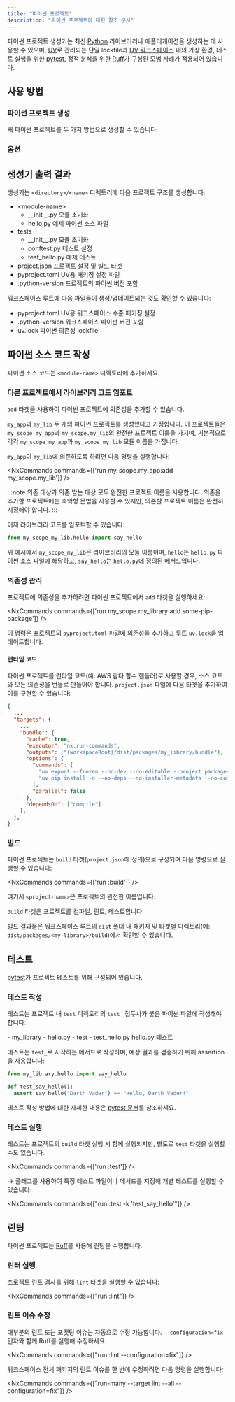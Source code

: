 ```yaml
---
title: "파이썬 프로젝트"
description: "파이썬 프로젝트에 대한 참조 문서"
---
```





파이썬 프로젝트 생성기는 최신 [Python](https://www.python.org/) 라이브러리나 애플리케이션을 생성하는 데 사용할 수 있으며, [UV](https://docs.astral.sh/uv/)로 관리되는 단일 lockfile과 [UV 워크스페이스](https://docs.astral.sh/uv/concepts/projects/workspaces/) 내의 가상 환경, 테스트 실행을 위한 [pytest](https://docs.pytest.org/en/stable/), 정적 분석을 위한 [Ruff](https://docs.astral.sh/ruff/)가 구성된 모범 사례가 적용되어 있습니다.

## 사용 방법

### 파이썬 프로젝트 생성

새 파이썬 프로젝트를 두 가지 방법으로 생성할 수 있습니다:

<RunGenerator generator="py#project" />

### 옵션

<GeneratorParameters generator="py#project" />

## 생성기 출력 결과

생성기는 `<directory>/<name>` 디렉토리에 다음 프로젝트 구조를 생성합니다:

<FileTree>

  - \<module-name>
    - \_\_init\_\_.py 모듈 초기화
    - hello.py 예제 파이썬 소스 파일
  - tests
    - \_\_init\_\_.py 모듈 초기화
    - conftest.py 테스트 설정
    - test_hello.py 예제 테스트
  - project.json 프로젝트 설정 및 빌드 타겟
  - pyproject.toml UV용 패키징 설정 파일
  - .python-version 프로젝트의 파이썬 버전 포함

</FileTree>

워크스페이스 루트에 다음 파일들이 생성/업데이트되는 것도 확인할 수 있습니다:

<FileTree>

  - pyproject.toml UV용 워크스페이스 수준 패키징 설정
  - .python-version 워크스페이스 파이썬 버전 포함
  - uv.lock 파이썬 의존성 lockfile

</FileTree>

## 파이썬 소스 코드 작성

파이썬 소스 코드는 `<module-name>` 디렉토리에 추가하세요.

### 다른 프로젝트에서 라이브러리 코드 임포트

`add` 타겟을 사용하여 파이썬 프로젝트에 의존성을 추가할 수 있습니다.

`my_app`과 `my_lib` 두 개의 파이썬 프로젝트를 생성했다고 가정합니다. 이 프로젝트들은 `my_scope.my_app`과 `my_scope.my_lib`의 완전한 프로젝트 이름을 가지며, 기본적으로 각각 `my_scope_my_app`과 `my_scope_my_lib` 모듈 이름을 가집니다.

`my_app`이 `my_lib`에 의존하도록 하려면 다음 명령을 실행합니다:

<NxCommands commands={['run my_scope.my_app:add my_scope.my_lib']} />

:::note
의존 대상과 의존 받는 대상 모두 완전한 프로젝트 이름을 사용합니다. 의존을 추가할 프로젝트에는 축약형 문법을 사용할 수 있지만, 의존할 프로젝트 이름은 완전히 지정해야 합니다.
:::

이제 라이브러리 코드를 임포트할 수 있습니다:

```python title="packages/my_app/my_scope_my_app/main.py"
from my_scope_my_lib.hello import say_hello
```

위 예시에서 `my_scope_my_lib`은 라이브러리의 모듈 이름이며, `hello`는 `hello.py` 파이썬 소스 파일에 해당하고, `say_hello`는 `hello.py`에 정의된 메서드입니다.

### 의존성 관리

프로젝트에 의존성을 추가하려면 파이썬 프로젝트에서 `add` 타겟을 실행하세요:

<NxCommands commands={['run my_scope.my_library:add some-pip-package']} />

이 명령은 프로젝트의 `pyproject.toml` 파일에 의존성을 추가하고 루트 `uv.lock`을 업데이트합니다.

#### 런타임 코드

파이썬 프로젝트를 런타임 코드(예: AWS 람다 함수 핸들러)로 사용할 경우, 소스 코드와 모든 의존성을 번들로 만들어야 합니다. `project.json` 파일에 다음 타겟을 추가하여 이를 구현할 수 있습니다:

```json title="project.json"
{
  ...
  "targets": {
    ...
    "bundle": {
      "cache": true,
      "executor": "nx:run-commands",
      "outputs": ["{workspaceRoot}/dist/packages/my_library/bundle"],
      "options": {
        "commands": [
          "uv export --frozen --no-dev --no-editable --project packages/my_library --package my_scope.my_library -o dist/packages/my_library/bundle/requirements.txt",
          "uv pip install -n --no-deps --no-installer-metadata --no-compile-bytecode --python-platform x86_64-manylinux2014 --python `uv python pin` --target dist/packages/my_library/bundle -r dist/packages/my_library/bundle/requirements.txt"
        ],
        "parallel": false
      },
      "dependsOn": ["compile"]
    },
  },
}
```

### 빌드

파이썬 프로젝트는 `build` 타겟(`project.json`에 정의)으로 구성되며 다음 명령으로 실행할 수 있습니다:

<NxCommands commands={['run <project-name>:build']} />

여기서 `<project-name>`은 프로젝트의 완전한 이름입니다.

`build` 타겟은 프로젝트를 컴파일, 린트, 테스트합니다.

빌드 결과물은 워크스페이스 루트의 `dist` 폴더 내 패키지 및 타겟별 디렉토리(예: `dist/packages/<my-library>/build`)에서 확인할 수 있습니다.

## 테스트

[pytest](https://docs.pytest.org/en/stable/)가 프로젝트 테스트를 위해 구성되어 있습니다.

### 테스트 작성

테스트는 프로젝트 내 `test` 디렉토리의 `test_` 접두사가 붙은 파이썬 파일에 작성해야 합니다:

<FileTree>
  - my_library
    - hello.py
  - test
    - test_hello.py hello.py 테스트
</FileTree>

테스트는 `test_`로 시작하는 메서드로 작성하며, 예상 결과를 검증하기 위해 assertion을 사용합니다:

```python title="test/test_hello.py"
from my_library.hello import say_hello

def test_say_hello():
  assert say_hello("Darth Vader") == "Hello, Darth Vader!"
```

테스트 작성 방법에 대한 자세한 내용은 [pytest 문서](https://docs.pytest.org/en/stable/how-to/assert.html#)를 참조하세요.

### 테스트 실행

테스트는 프로젝트의 `build` 타겟 실행 시 함께 실행되지만, 별도로 `test` 타겟을 실행할 수도 있습니다:

<NxCommands commands={['run <project-name>:test']} />

`-k` 플래그를 사용하여 특정 테스트 파일이나 메서드를 지정해 개별 테스트를 실행할 수 있습니다:

<NxCommands commands={["run <project-name>:test -k 'test_say_hello'"]} />

## 린팅

파이썬 프로젝트는 [Ruff](https://docs.astral.sh/ruff/)를 사용해 린팅을 수행합니다.

### 린터 실행

프로젝트 린트 검사를 위해 `lint` 타겟을 실행할 수 있습니다:

<NxCommands commands={["run <project-name>:lint"]} />

### 린트 이슈 수정

대부분의 린트 또는 포맷팅 이슈는 자동으로 수정 가능합니다. `--configuration=fix` 인자와 함께 Ruff를 실행해 수정하세요:

<NxCommands commands={["run <project-name>:lint --configuration=fix"]} />

워크스페이스 전체 패키지의 린트 이슈를 한 번에 수정하려면 다음 명령을 실행합니다:

<NxCommands commands={["run-many --target lint --all --configuration=fix"]} />